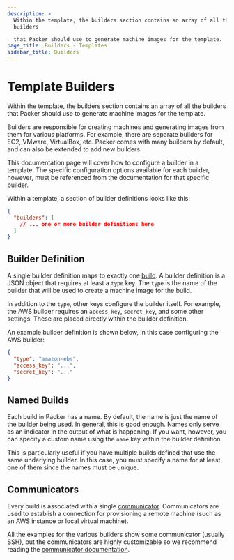 ```yaml
---
description: >
  Within the template, the builders section contains an array of all the
  builders

  that Packer should use to generate machine images for the template.
page_title: Builders - Templates
sidebar_title: Builders
---
```


# Template Builders

Within the template, the builders section contains an array of all the builders
that Packer should use to generate machine images for the template.

Builders are responsible for creating machines and generating images from them
for various platforms. For example, there are separate builders for EC2,
VMware, VirtualBox, etc. Packer comes with many builders by default, and can
also be extended to add new builders.

This documentation page will cover how to configure a builder in a template.
The specific configuration options available for each builder, however, must be
referenced from the documentation for that specific builder.

Within a template, a section of builder definitions looks like this:

```json
{
  "builders": [
    // ... one or more builder definitions here
  ]
}
```

## Builder Definition

A single builder definition maps to exactly one
[build](/docs/basics/terminology#builds). A builder definition is a
JSON object that requires at least a `type` key. The `type` is the name of the
builder that will be used to create a machine image for the build.

In addition to the `type`, other keys configure the builder itself. For
example, the AWS builder requires an `access_key`, `secret_key`, and some other
settings. These are placed directly within the builder definition.

An example builder definition is shown below, in this case configuring the AWS
builder:

```json
{
  "type": "amazon-ebs",
  "access_key": "...",
  "secret_key": "..."
}
```

## Named Builds

Each build in Packer has a name. By default, the name is just the name of the
builder being used. In general, this is good enough. Names only serve as an
indicator in the output of what is happening. If you want, however, you can
specify a custom name using the `name` key within the builder definition.

This is particularly useful if you have multiple builds defined that use the
same underlying builder. In this case, you must specify a name for at least one
of them since the names must be unique.

## Communicators

Every build is associated with a single
[communicator](/docs/templates/communicator). Communicators are used to
establish a connection for provisioning a remote machine (such as an AWS
instance or local virtual machine).

All the examples for the various builders show some communicator (usually SSH),
but the communicators are highly customizable so we recommend reading the
[communicator documentation](/docs/templates/communicator).

